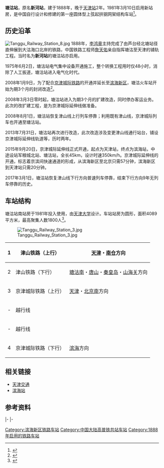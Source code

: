 {{about|
原名新河站，现仍办理客运业务的国铁车站|
原名塘沽站，现已停止客运业务的车站|塘沽南站|
[[天津地铁9号线|天津地铁9号线]]上的同名车站|塘沽站 (天津地铁)|
其他名为新河站的铁路车站|新河站 (消歧义)|
}}
{{Infobox station
| name = 塘沽站
| eng_name = Tanggu Railway Station
| type = 客运站
| image = Tanggu Station.jpg
| alt = 
| caption = 塘沽站
| country = {{PRC}}
| borough = [[天津市|天津市]][[滨海新区|滨海新区]][[车站北路|车站北路]]
| address = 津塘公路唐安路
| coordinates = {{coord|39|1|35.64|N|117|38|10.10|E|display=inline,title}}
| owned = [[中国铁路北京局集团|中国铁路北京局集团]]
| operator = 
| line = [[津山铁路|津山铁路]]<br>[[京津城际铁路|京津城际铁路]]
| distance = 
| classification = 一等站
| platform = 1个[[島式月台|島式月台]]、2个[[側式月台|側式月台]]
| tracks = 6条
| train_operators = 
| connections = 
| structure = [[地面车站|地面车站]]
| disabled =
| exits =
| code = 
| commercial_code = TGP
| pinyin_code = TGU
| zone = 
| website = 
| opened = {{Start date|1888}}
| closed = 
| passengers = 
| pass_year = 
| pass_rank = 
| adjacent = {{Adjacent stations|system=中国高速铁路|line=津滨|left=军粮城北|right=滨海}}
| route_map = 
}}

'''塘沽站'''，原名'''新河站'''，建于1888年，晚于[[天津站|天津站]]2年。1981年3月10日启用新站房，是中国自行设计和修建的第一座圆体型上弦起拱钢网架结构车站<ref>{{cite web|title=地方志 > 天津通志 > 大事记——中华人民共和国（1949.10—1990.12）|url=http://www.tjdfz.org.cn/tjtz/dsj/gongheguo/index.shtml|accessdate=2012-08-26|archive-url=https://web.archive.org/web/20170210205455/http://www.tjdfz.org.cn/tjtz/dsj/gongheguo/index.shtml|archive-date=2017-02-10|dead-url=yes}}</ref>。

==历史沿革==
[[File:Tanggu_Railway_Station_8.jpg|thumb]]
1888年，[[李鸿章|李鸿章]]主持完成了由芦台经北塘站径直伸展到大沽海口北岸的铁路，中国铁路工程师[[詹天佑|詹天佑]]亲自指挥塘沽至天津的铺轨工程。当时名为'''新河站'''的塘沽站亦启用。

1975年6月2日，塘沽站电气集中设备开通施工，整个转换工程用时仅48小时，消除了人工扳道，塘沽站进入电气化时代。

2008年1月9日，为了配合[[京津城际铁路|京津城际铁路]]的开通并延长至[[滨海新区|滨海新区]]，塘沽火车站开始为期3个月的封闭改造<ref>{{Cite web|title=京津城际引入塘沽站工程加紧建设|url=http://tj.xinhuanet.com/misc/2008-06/18/content_13794116.htm|access-date=2022-05-04|date=2008-06-18|publisher=新华网|archive-url=https://web.archive.org/web/20110914013955/http://tj.xinhuanet.com/misc/2008-06/18/content_13794116.htm|archive-date=2011-09-14}}</ref>。

2008年3月3日零时起，塘沽站进入为期3个月的扩建改造，同时停办客运业务。此次的改扩建工程，是为京津城际延伸线做准备。

2008年8月1日，塘沽站恢复津山线上行列车停靠；利用既有津山线，京津城际列车也开通至塘沽站。

2013年7月31日，塘沽站再次进行改造，此次改造涉及变更津山线通行站台，铺设京津城际延伸线轨道等，历时两年。

2015年9月20日，京津城际延伸线正式开通，起点为天津站，终点为滨海站，中途设站军粮城北站、塘沽站，全长45km，设计时速350km/h。京津城际延伸线的开通，标志着京滨间快速通道的形成，从滨海新区至北京只需57分钟，滨海新区到天津站只需20分钟。

2017年3月1日，塘沽站恢复津山线下行方向普速列车停靠，结束下行方向9年无列车停靠的历史。

==车站结构==
塘沽站南站房于1981年投入使用，由[[天津大学|天津大学]]设计。车站站房为圆形，面积4089平方米，最高聚集人数1800人<ref>{{Cite book|title=天津通志·铁路志|last=天津市地方志办公室|first=|publisher=天津社会科学院出版社|year=2006-08-01|isbn=9787805638935|location=|pages=|url=https://www.tjdag.gov.cn/fz_tjdfz/djDatabase/fzBookDetails.html?uuid=86316bc5a20d45d8bbaf4d53095dbeb7|via=天津方志网|access-date=2020-12-25|archive-date=2021-01-17|archive-url=https://web.archive.org/web/20210117114023/https://www.tjdag.gov.cn/fz_tjdfz/djDatabase/fzBookDetails.html?uuid=86316bc5a20d45d8bbaf4d53095dbeb7|dead-url=no}}</ref>{{rp|75}}。

[[File:Tanggu_Railway_Station_3.jpg|thumb]]
{| border="1" cellspacing="0" cellpadding="3" frame="hsides" rules="rows"
|-
! 1
| 津山铁路（上行）
| [[天津站|天津]]・[[南仓站_(天津市)|南仓]]方向
|-
! 2
| 津山铁路（下行）
| [[塘沽南站|塘沽南]]・[[唐山站|唐山]]・[[秦皇岛站|秦皇岛]]・[[山海关站|山海关]]方向
|-
! 3
| 京津城际铁路（上行）
| [[天津站|天津]]・[[北京南站|北京南]]方向
|-
! -
| colspan="2"| 越行线
|-
! -
| colspan="2"| 越行线
|-
! 4
| 京津城际铁路（下行）
| [[滨海站|滨海]]方向
|}

==相关链接==
*[[天津交通|天津交通]]
* [[滨海站|滨海站]]

== 参考资料 ==
{{reflist}}

{{start rail box|[[中華人民共和國鐵路運輸|中国铁路]]}}
{{s-inop|[[军粮城北站|军粮城北站]]|往[[北京南站|北京南]]}}
{{s-line|[[京津城际铁路|京津城际铁路]]}}
{{s-inop|[[滨海站|滨海站]]|终点站}}
|-
{{s-inop|[[军粮城站_(铁路)|军粮城站]]|往[[南仓站_(天津市)|南仓]]}}
{{s-line|[[津山铁路|津山铁路]]}}
{{s-inop|[[北塘站|北塘站]]|往[[山海关站|山海关]]}}
|-
{{terminus}}
{{s-line|[[塘沽支线|塘沽支线]]}}
{{s-inop|[[塘沽南站|塘沽南站]]|终点站}}
{{end box}}

{{天津车站列表}}
{{津山铁路}}
{{津滨城际铁路}}
{{中国铁路一等客运站|京}}
[[Category:滨海新区铁路车站|Category:滨海新区铁路车站]]
[[Category:中国大陆高普铁共站车站|Category:中国大陆高普铁共站车站]]
[[Category:1888年启用的铁路车站|Category:1888年启用的铁路车站]]